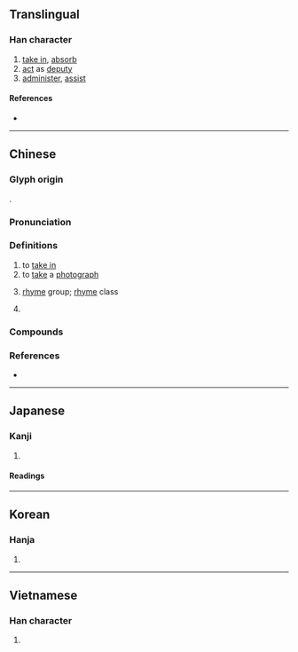 {{also|摄|摂|撮}}
{{character info}}
==Translingual==
{{Han simplified forms|攝|摂|摄}}

===Han character===
{{Han char|rn=64|rad=手|as=18|sn=21|four=51041|canj=QSJJ|ids=⿰扌聶}}

# [[take in]], [[absorb]]
# [[act]] as [[deputy]]
# [[administer]], [[assist]]

====References====
* {{Han ref|kx=0463.330|dkj=13010|dj=0812.350|hdz=31986.080|uh=651D|ud=25885|bh=C4E1|bd=50401}}

----

==Chinese==
{{zh-forms|s=摄}}

===Glyph origin===
{{Han etym}}
{{Han compound|手|alt1=扌|聶|ls=psc|c1=s|t1=hand|c2=p}}.

===Pronunciation===
{{zh-pron
|m=shè,niè
|ma=y
|c=sip3,nip6
|h=pfs=ngiap
|md=
|mn=ml:siap/liap
|mn-t=niab4
|w=
|mc=y
|oc=y
|cat=
}}
{{zh-attn-split}}

===Definitions===
{{zh-hanzi}}

# to [[take in]]
# to [[take]] a [[photograph]]
#: {{zh-syn|拍攝}}
# {{lb|zh|Chinese phonetics}} [[rhyme]] group; [[rhyme]] class {{gloss|one of 16 sets of {{zh-l|*韻}} in [[Middle Chinese]]}}
# {{lb|zh|Cantonese}} {{rfdef|zh}}
#: {{zh-x|攝衫|to '''tuck in''' clothing|C}}

===Compounds===
{{zh-der|攝像|攝提|攝提格|攝像機|攝制|攝動|攝取|攝影|攝影家|攝影棚|攝影機|攝政|攝氏|攝氏溫度計|攝生|攝行|攝音|攝食|勾攝|光攝|倒攝|居攝|屏氣攝息|將攝|報導攝影|天文攝影|勾魂攝魄|勾攝公事|攝理|珍攝|拍攝|攝篆|攝畫|攝影師|攝影小說|攝魂|攝龜|攝伏|攝衛|攝養|攝魄鉤魂|攝影室|攝論師|攝大乘論|攝位|攝威擅勢|攝護腺|攝衣|攝製|調攝|航空攝影|該攝|近攝鏡頭|複合攝影|追魂攝魄|立體攝影|綰攝|高速攝影|近焦攝影|韻攝|雷射攝影|特攝}}

===References===
* {{R:yue:Hanzi}}

----

==Japanese==
{{ja-kanji forms|摂|攝}}

===Kanji===
{{ja-kanji|grade=|rs=手18|shin=摂}}

# {{rfdef|ja|sort=手18}}

====Readings====
{{ja-readings
|goon=しょう<せふ
|kanon=しょう<せふ
|kanyoon=せつ
|kun=おさ-める, かね-る, と-る
}}

----

==Korean==

===Hanja===
{{ko-hanja|hangeul=[[섭]], [[엽]]|eumhun=|rv=seop, yeop|mr=sŏp, yŏp|y=sep, yep}}

# {{rfdef|ko|sort=手18}}

----

==Vietnamese==

===Han character===
{{vi-readings|reading=nhép, nếp, nhiếp, xếp, nhẹp, nhíp, triếp|rs=手18}}

# {{rfdef|vi|sort=手18}}